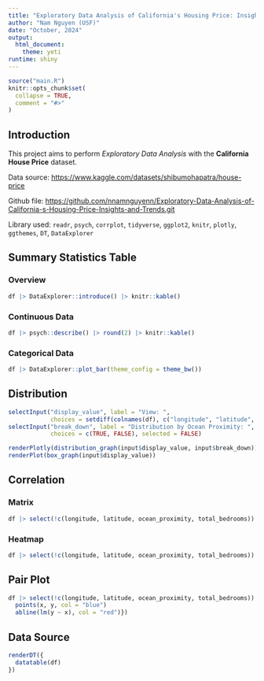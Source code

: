 ---
title: "Exploratory Data Analysis of California's Housing Price: Insights and Trends"
author: "Nam Nguyen (USF)"
date: "October, 2024"
output: 
  html_document:
    theme: yeti
runtime: shiny
---

```{r setup, include = FALSE}
source("main.R")
knitr::opts_chunk$set(
  collapse = TRUE,
  comment = "#>"
)
```

## **Introduction**

This project aims to perform *Exploratory Data Analysis* with the **California House Price** dataset.

Data source: <https://www.kaggle.com/datasets/shibumohapatra/house-price>

Github file: <https://github.com/nnamnguyenn/Exploratory-Data-Analysis-of-California-s-Housing-Price-Insights-and-Trends.git> 

Library used: `readr`, `psych`, `corrplot`, `tidyverse`, `ggplot2`, `knitr`, `plotly`, `ggthemes`, `DT`, `DataExplorer`

## **Summary Statistics Table**

### Overview

```{r}
df |> DataExplorer::introduce() |> knitr::kable()

```

### Continuous Data

```{r}
df |> psych::describe() |> round(2) |> knitr::kable()

```

### Categorical Data

```{r, , fig.width= 5, fig.height= 5, fig.align='center'}
df |> DataExplorer::plot_bar(theme_config = theme_bw()) 

```

## **Distribution**

```{r, echo = FALSE}
selectInput("display_value", label = "View: ",
            choices = setdiff(colnames(df), c("longitude", "latitude", "ocean_proximity", "total_bedrooms")), selected = 'median_house_value')
selectInput("break_down", label = "Distribution by Ocean Proximity: ",
            choices = c(TRUE, FALSE), selected = FALSE)

```

```{r, fig.show='hold', echo = FALSE}

renderPlotly(distribution_graph(input$display_value, input$break_down))
renderPlot(box_graph(input$display_value))

```

## **Correlation**

### Matrix

```{r, fig.show = 'hold'}
df |> select(!c(longitude, latitude, ocean_proximity, total_bedrooms)) |> cor() |> round(3) |> kable()
```

### Heatmap

```{r, fig.show = 'hold', fig.align='center'}
df |> select(!c(longitude, latitude, ocean_proximity, total_bedrooms)) |> cor() |> corrplot(method = 'color', order = 'AOE', type = "lower", tl.col = "black", tl.srt = 0.00001, tl.cex = 0.75)

```

## **Pair Plot**

```{r, fig.width= 10, fig.height= 10}
df |> select(!c(longitude, latitude, ocean_proximity, total_bedrooms)) |> slice_sample(prop = .05) |> pairs( panel = function(x, y) {
  points(x, y, col = "blue")  
  abline(lm(y ~ x), col = "red")})
```

## **Data Source**

```{r, echo = FALSE, fig.align='center'}
renderDT({
  datatable(df)
})
```
